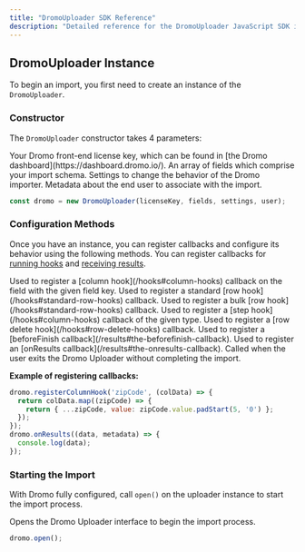 ---
title: "DromoUploader SDK Reference"
description: "Detailed reference for the DromoUploader JavaScript SDK instance, its constructor, and configuration methods."
---

## DromoUploader Instance

To begin an import, you first need to create an instance of the `DromoUploader`.

### Constructor

The `DromoUploader` constructor takes 4 parameters:

<ResponseField name="licenseKey" type="string" required>
  Your Dromo front-end license key, which can be found in [the Dromo dashboard](https://dashboard.dromo.io/).
</ResponseField>

<ResponseField name="fields" type="Field[]" href="/fields" required>
  An array of fields which comprise your import schema.
</ResponseField>

<ResponseField name="settings" type="Settings" href="/settings" required>
  Settings to change the behavior of the Dromo importer.
</ResponseField>

<ResponseField name="user" type="User" href="/users" required>
  Metadata about the end user to associate with the import.
</ResponseField>

```javascript
const dromo = new DromoUploader(licenseKey, fields, settings, user);
```

### Configuration Methods

Once you have an instance, you can register callbacks and configure its behavior using the following methods. You can register callbacks for [running hooks](/hooks) and [receiving results](/results).

<ResponseField name="registerColumnHook(fieldKey: string, callback: ColumnHookFn) => void">
  Used to register a [column hook](/hooks#column-hooks) callback on the field with the given field key.
</ResponseField>

<ResponseField name="registerRowHook(callback: RowHookFn) => void">
  Used to register a standard [row hook](/hooks#standard-row-hooks) callback.
</ResponseField>

<ResponseField name="registerBulkRowHook(callback: BulkRowHookFn) => void">
  Used to register a bulk [row hook](/hooks#standard-row-hooks) callback.
</ResponseField>

<ResponseField name="registerStepHook(stepHookType: &quot;UPLOAD_STEP&quot; | &quot;REVIEW_STEP&quot; | &quot;REVIEW_STEP_POST_HOOKS&quot;, callback: StepHookFn) => void">
  Used to register a [step hook](/hooks#column-hooks) callback of the given type.
</ResponseField>

<ResponseField name="registerRowDeleteHook(callback: RowDeleteHookFn) => void">
  Used to register a [row delete hook](/hooks#row-delete-hooks) callback.
</ResponseField>

<ResponseField name="beforeFinish(callback: BeforeFinishCallbackFn) => void">
  Used to register a [beforeFinish callback](/results#the-beforefinish-callback).
</ResponseField>

<ResponseField name="onResults(callback: OnResultsCallbackFn) => void">
  Used to register an [onResults callback](/results#the-onresults-callback).
</ResponseField>

<ResponseField name="onCancel() => void">
  Called when the user exits the Dromo Uploader without completing the import.
</ResponseField>

**Example of registering callbacks:**
```javascript
dromo.registerColumnHook('zipCode', (colData) => {  
  return colData.map((zipCode) => {
    return { ...zipCode, value: zipCode.value.padStart(5, '0') };  
  });
});
dromo.onResults((data, metadata) => {  
  console.log(data);
});
```

### Starting the Import

With Dromo fully configured, call `open()` on the uploader instance to start the import process.

<ResponseField name="open() => void">
  Opens the Dromo Uploader interface to begin the import process.
</ResponseField>

```javascript
dromo.open();
``` 